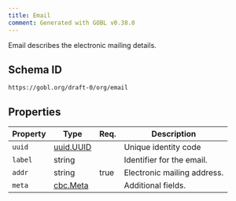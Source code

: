 ```yaml
---
title: Email
comment: Generated with GOBL v0.38.0
---
```


Email describes the electronic mailing details.

## Schema ID

`https://gobl.org/draft-0/org/email`

## Properties

| Property | Type                            | Req. | Description                 |
|----------|---------------------------------|------|-----------------------------|
| `uuid`   | [uuid.UUID](/draft-0/uuid/uuid) |      | Unique identity code        |
| `label`  | string                          |      | Identifier for the email.   |
| `addr`   | string                          | true | Electronic mailing address. |
| `meta`   | [cbc.Meta](/draft-0/cbc/meta)   |      | Additional fields.          |

